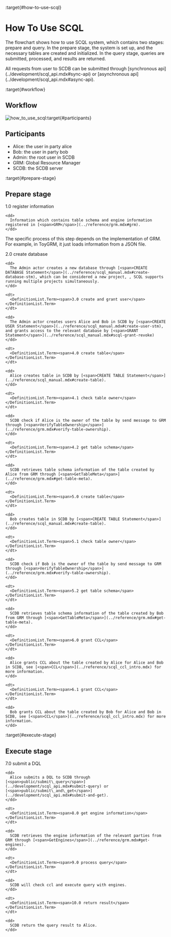 :target{#how-to-use-scql}

# How To Use SCQL

The flowchart shows how to use SCQL system, which contains two stages: prepare and query. In the prepare stage, the system is set up, and the necessary tables are created and initialized. In the query stage, queries are submitted, processed, and results are returned.

<Container type="note">
  All requests from user to SCDB can be submitted through [<span>synchronous api</span>](../development/scql_api.mdx#sync-api) or [<span>asynchronous api</span>](../development/scql_api.mdx#async-api).
</Container>

:target{#workflow}

## Workflow

![how\_to\_use\_scql](../_assets/how_to_use_scql.png):target{#participants}

## Participants

- Alice: the user in party alice
- Bob: the user in party bob
- Admin: the root user in SCDB
- GRM: Global Resource Manager
- SCDB: the SCDB server

:target{#prepare-stage}

## Prepare stage

<DefinitionList>
  <dl>
    <dt>
      <DefinitionList.Term><span>1.0 register information</span></DefinitionList.Term>
    </dt>

    <dd>
      Information which contains table schema and engine information registered in [<span>GRM</span>](../reference/grm.mdx#grm).
    </dd>
  </dl>
</DefinitionList>

<Container type="note">
  The specific process of this step depends on the implementation of GRM. For example, in ToyGRM, it just loads information from a JSON file.
</Container>

<DefinitionList>
  <dl>
    <dt>
      <DefinitionList.Term><span>2.0 create database</span></DefinitionList.Term>
    </dt>

    <dd>
      The Admin actor creates a new database through [<span>CREATE DATABASE Statement</span>](../reference/scql_manual.mdx#create-database-stm), which can be considered a new project, , SCQL supports running multiple projects simultaneously.
    </dd>

    <dt>
      <DefinitionList.Term><span>3.0 create and grant user</span></DefinitionList.Term>
    </dt>

    <dd>
      The Admin actor creates users Alice and Bob in SCDB by [<span>CREATE USER Statement</span>](../reference/scql_manual.mdx#create-user-stm), and grants access to the relevant database by [<span>GRANT Statement</span>](../reference/scql_manual.mdx#scql-grant-revoke)
    </dd>

    <dt>
      <DefinitionList.Term><span>4.0 create table</span></DefinitionList.Term>
    </dt>

    <dd>
      Alice creates table in SCDB by [<span>CREATE TABLE Statement</span>](../reference/scql_manual.mdx#create-table).
    </dd>

    <dt>
      <DefinitionList.Term><span>4.1 check table owner</span></DefinitionList.Term>
    </dt>

    <dd>
      SCDB check if Alice is the owner of the table by send message to GRM through [<span>VerifyTableOwnership</span>](../reference/grm.mdx#verify-table-ownership).
    </dd>

    <dt>
      <DefinitionList.Term><span>4.2 get table schema</span></DefinitionList.Term>
    </dt>

    <dd>
      SCDB retrieves table schema information of the table created by Alice from GRM through [<span>GetTableMeta</span>](../reference/grm.mdx#get-table-meta).
    </dd>

    <dt>
      <DefinitionList.Term><span>5.0 create table</span></DefinitionList.Term>
    </dt>

    <dd>
      Bob creates table in SCDB by [<span>CREATE TABLE Statement</span>](../reference/scql_manual.mdx#create-table).
    </dd>

    <dt>
      <DefinitionList.Term><span>5.1 check table owner</span></DefinitionList.Term>
    </dt>

    <dd>
      SCDB check if Bob is the owner of the table by send message to GRM through [<span>VerifyTableOwnership</span>](../reference/grm.mdx#verify-table-ownership).
    </dd>

    <dt>
      <DefinitionList.Term><span>5.2 get table schema</span></DefinitionList.Term>
    </dt>

    <dd>
      SCDB retrieves table schema information of the table created by Bob from GRM through [<span>GetTableMeta</span>](../reference/grm.mdx#get-table-meta).
    </dd>

    <dt>
      <DefinitionList.Term><span>6.0 grant CCL</span></DefinitionList.Term>
    </dt>

    <dd>
      Alice grants CCL about the table created by Alice for Alice and Bob in SCDB, see [<span>CCL</span>](../reference/scql_ccl_intro.mdx) for more information.
    </dd>

    <dt>
      <DefinitionList.Term><span>6.1 grant CCL</span></DefinitionList.Term>
    </dt>

    <dd>
      Bob grants CCL about the table created by Bob for Alice and Bob in SCDB, see [<span>CCL</span>](../reference/scql_ccl_intro.mdx) for more information.
    </dd>
  </dl>
</DefinitionList>

:target{#execute-stage}

## Execute stage

<DefinitionList>
  <dl>
    <dt>
      <DefinitionList.Term><span>7.0 submit a DQL</span></DefinitionList.Term>
    </dt>

    <dd>
      Alice submits a DQL to SCDB through [<span>public/submit\_query</span>](../development/scql_api.mdx#submit-query) or [<span>public/submit\_and\_get</span>](../development/scql_api.mdx#submit-and-get).
    </dd>

    <dt>
      <DefinitionList.Term><span>8.0 get engine information</span></DefinitionList.Term>
    </dt>

    <dd>
      SCDB retrieves the engine information of the relevant parties from GRM through [<span>GetEngines</span>](../reference/grm.mdx#get-engines).
    </dd>

    <dt>
      <DefinitionList.Term><span>9.0 process query</span></DefinitionList.Term>
    </dt>

    <dd>
      SCDB will check ccl and execute query with engines.
    </dd>

    <dt>
      <DefinitionList.Term><span>10.0 return result</span></DefinitionList.Term>
    </dt>

    <dd>
      SCDB return the query result to Alice.
    </dd>
  </dl>
</DefinitionList>
